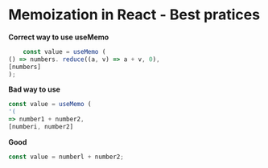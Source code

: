 
# Memoization in React - Best pratices

**Correct way to use useMemo** 

```js
    const value = useMemo (
() => numbers. reduce((a, v) => a + v, 0),
[numbers]
);
```

**Bad way to use**
```js
const value = useMemo (
'(
=> number1 + number2,
[numberi, number2]
```
**Good**
```js
const value = numberl + number2;
```



